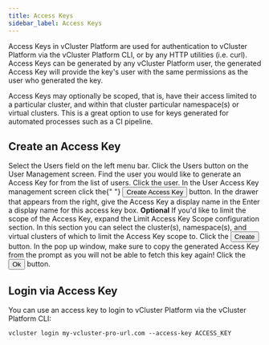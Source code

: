 ```yaml
---
title: Access Keys
sidebar_label: Access Keys
---
```



Access Keys in vCluster Platform are used for authentication to vCluster Platform via the vCluster Platform CLI, or by any HTTP
utilities (i.e. curl). Access Keys can be generated by any vCluster Platform user, the generated Access Key
will provide the key's user with the same permissions as the user who generated the key.

Access Keys may optionally be scoped, that is, have their access limited to a particular cluster,
and within that cluster particular namespace(s) or virtual clusters. This is a great option to
use for keys generated for automated processes such as a CI pipeline.

## Create an Access Key

<Flow id="create-access-key">
  <Step>
    Select the <NavStep>Users</NavStep> field on the left menu bar.
  </Step>
  <Step>
    Click the <NavStep>Users</NavStep> button on the User Management screen.
  </Step>
  <Step>
    Find the user you would like to generate an Access Key for from the list of
    users. Click the user.
  </Step>
  <Step>
    In the User Access Key management screen click the{" "}
    <Button>Create Access Key</Button>
    button.
  </Step>
  <Step>
    In the drawer that appears from the right, give the Access Key a display
    name in the
    <Label>Enter a display name for this access key</Label> box.
  </Step>
  <Step>
    <b>Optional</b> If you'd like to limit the scope of the Access Key, expand
    the
    <Label>Limit Access Key Scope</Label> configuration section. In this section
    you can select the cluster(s), namespace(s), and virtual clusters of which to
    limit the Access Key scope to.
  </Step>
  <Step>
    Click the <Button>Create</Button> button.
  </Step>
  <Step>
    In the pop up window, make sure to copy the generated Access Key from the
    prompt as you will not be able to fetch this key again!
  </Step>
  <Step>
    Click the <Button>Ok</Button> button.
  </Step>
</Flow>

## Login via Access Key

You can use an access key to login to vCluster Platform via the vCluster Platform CLI:

```
vcluster login my-vcluster-pro-url.com --access-key ACCESS_KEY
```
